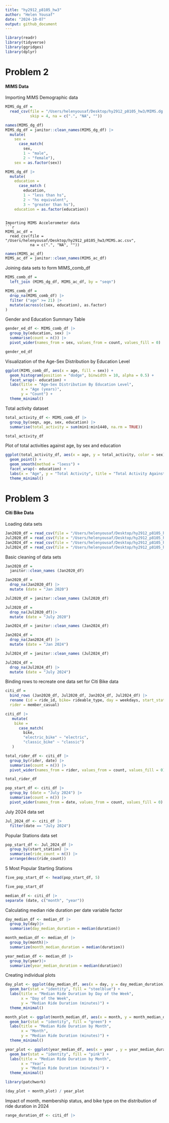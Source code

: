 ```yaml
---
title: "hy2912_p8105_hw3"
author: "Helen Yousaf"
date: "2024-10-07"
output: github_document
---
```

```r
library(readr)
library(tidyverse)
library(ggridges)
library(dplyr)
```

# Problem 2 
#### MIMS Data

Importing MIMS Demographic data
```r
MIMS_dg_df = 
  read_csv(file = "/Users/helenyousaf/Desktop/hy2912_p8105_hw3/MIMS.dg.csv", 
           skip = 4, na = c(".", "NA", ""))
```

```r
names(MIMS_dg_df)
MIMS_dg_df = janitor::clean_names(MIMS_dg_df) |>
  mutate(
    sex = 
      case_match(
        sex, 
        1 ~ "male", 
        2 ~ "female"),
    sex = as.factor(sex)) 
```

```r
MIMS_dg_df |>
  mutate(
    education = 
      case_match (
        education, 
        1 ~ "less than hs", 
        2 ~ "hs equivalent",
        3 ~ "greater than hs"),
    education = as.factor(education))
```
```

Importing MIMS Accelerometer data 
```r
MIMS_ac_df = 
  read_csv(file = "/Users/helenyousaf/Desktop/hy2912_p8105_hw3/MIMS.ac.csv", 
           na = c(".", "NA", ""))
```

```r
names(MIMS_ac_df)
MIMS_ac_df = janitor::clean_names(MIMS_ac_df)
```

Joining data sets to form MIMS_comb_df
```r
MIMS_comb_df = 
  left_join (MIMS_dg_df, MIMS_ac_df, by = "seqn") 
```

```r
MIMS_comb_df = 
  drop_na(MIMS_comb_df) |>
  filter ("age" >= 21) |>
  mutate(across(c(sex, education), as.factor)
)
```

Gender and Education Summary Table 
```r
gender_ed_df <- MIMS_comb_df |>
  group_by(education, sex) |>
  summarise(count = n()) |>
  pivot_wider(names_from = sex, values_from = count, values_fill = 0)
```

```r
gender_ed_df
```
Visualization of the Age-Sex Distribution by Education Level
```r
ggplot(MIMS_comb_df, aes(x = age, fill = sex)) +
  geom_histogram(position = "dodge", binwidth = 10, alpha = 0.5) +
  facet_wrap(~ education) +
  labs(title = "Age-Sex Distribution By Education Level",
       x = "Age (years)",
       y = "Count") +
  theme_minimal()
```
Total activity dataset 
```r
total_activity_df <- MIMS_comb_df |>
  group_by(seqn, age, sex, education) |>
  summarise(total_activity = sum(min1:min1440, na.rm = TRUE)) 
```
```r
total_activity_df
```
Plot of total activities against age, by sex and education
```r
ggplot(total_activity_df, aes(x = age, y = total_activity, color = sex)) +
  geom_point() +
  geom_smooth(method = "loess") +
  facet_wrap(~ education) +
  labs(x = "Age", y = "Total Activity", title = "Total Activity Against Age, by Gender and Education Level") +
  theme_minimal()
```
# Problem 3
#### Citi Bike Data 

Loading data sets 
```r
Jan2020_df = read_csv(file = "/Users/helenyousaf/Desktop/hy2912_p8105_hw3/Jan2020.CITI.csv", na = c(".", "NA", ""))
Jul2020_df = read_csv(file = "/Users/helenyousaf/Desktop/hy2912_p8105_hw3/July2020.CITI.csv", na = c(".", "NA", ""))
Jan2024_df = read_csv(file = "/Users/helenyousaf/Desktop/hy2912_p8105_hw3/Jan2024.CITI.csv", na = c(".", "NA", ""))
Jul2024_df = read_csv(file = "/Users/helenyousaf/Desktop/hy2912_p8105_hw3/July2024.CITI.csv", na = c(".", "NA", ""))
```

Basic cleaning of data sets
```r
Jan2020_df = 
  janitor::clean_names (Jan2020_df)
```
```r
Jan2020_df = 
  drop_na(Jan2020_df) |>
  mutate (date = "Jan 2020")
```
```r
Jul2020_df = janitor::clean_names (Jul2020_df)
```
```r
Jul2020_df = 
  drop_na(Jul2020_df)|>
  mutate (date = "July 2020")
```
```r
Jan2024_df = janitor::clean_names (Jan2024_df) 
```
```r
Jan2024_df = 
  drop_na(Jan2024_df) |>
  mutate (date = "Jan 2024")
```
```r
Jul2024_df = janitor::clean_names (Jul2024_df)
```
```r
Jul2024_df = 
  drop_na(Jul2024_df) |> 
  mutate (date = "July 2024")
```
Binding rows to recreate one data set for Citi Bike data
```r
citi_df = 
  bind_rows (Jan2020_df, Jul2020_df, Jan2024_df, Jul2024_df) |>
  rename (id = ride_id, bike= rideable_type, day = weekdays, start_station = start_station_name, end_station = end_station_name, 
  rider = member_casual) 
```
```r
citi_df |>
   mutate(
    bike = 
      case_match(
        bike, 
        "electric_bike" ~ "electric", 
        "classic_bike" ~ "classic")
   )
```

```r
total_rider_df <- citi_df |>
  group_by(rider, date) |>
  summarise(count = n()) |>
  pivot_wider(names_from = rider, values_from = count, values_fill = 0)
```
```r
total_rider_df
```
```r
pop_start_df <- citi_df |>
  group_by (date = "July 2024") |>
  summarise(count = n()) |>
  pivot_wider(names_from = date, values_from = count, values_fill = 0)
```

July 2024 data set
```r
Jul_2024_df <- citi_df |>
  filter(date == "July 2024")
```

Popular Stations data set
```r
pop_start_df <- Jul_2024_df |> 
  group_by(start_station) |>
  summarise(ride_count = n()) |>
  arrange(desc(ride_count))
```

5 Most Popular Starting Stations 
```r
five_pop_start_df <- head(pop_start_df, 5)
```

```r
five_pop_start_df
```
```r
median_df <- citi_df |>
separate (date, c("month", "year"))
```

Calculating median ride duration per date variable factor 
```r
day_median_df <- median_df |>
  group_by(day)|>
  summarise(day_median_duration = median(duration))
```

```r
month_median_df <- median_df |>
  group_by(month)|>
  summarize(month_median_duration = median(duration))
```

```r
year_median_df <- median_df |>
  group_by(year)|>
  summarize(year_median_duration = median(duration))
```

Creating individual plots 
```r
day_plot <- ggplot(day_median_df, aes(x = day, y = day_median_duration)) +
  geom_bar(stat = "identity", fill = "steelblue") +
  labs(title = "Median Ride Duration by Day of the Week",
       x = "Day of the Week",
       y = "Median Ride Duration (minutes)") +
  theme_minimal()
```
```r
month_plot <- ggplot(month_median_df, aes(x = month, y = month_median_duration)) +
  geom_bar(stat = "identity", fill = "green") +
  labs(title = "Median Ride Duration by Month",
       x = "Month",
       y = "Median Ride Duration (minutes)") +
  theme_minimal()
```

```r
year_plot <- ggplot(year_median_df, aes(x = year , y = year_median_duration)) +
  geom_bar(stat = "identity", fill = "pink") +
  labs(title = "Median Ride Duration by Month",
       x = "Year",
       y = "Median Ride Duration (minutes)") +
  theme_minimal()
```

```r
library(patchwork)
```

```r
(day_plot + month_plot) / year_plot
```
Impact of month, membership status, and bike type on the distribution of ride duration in 2024 
```r
range_duration_df <- citi_df |>
  
```




